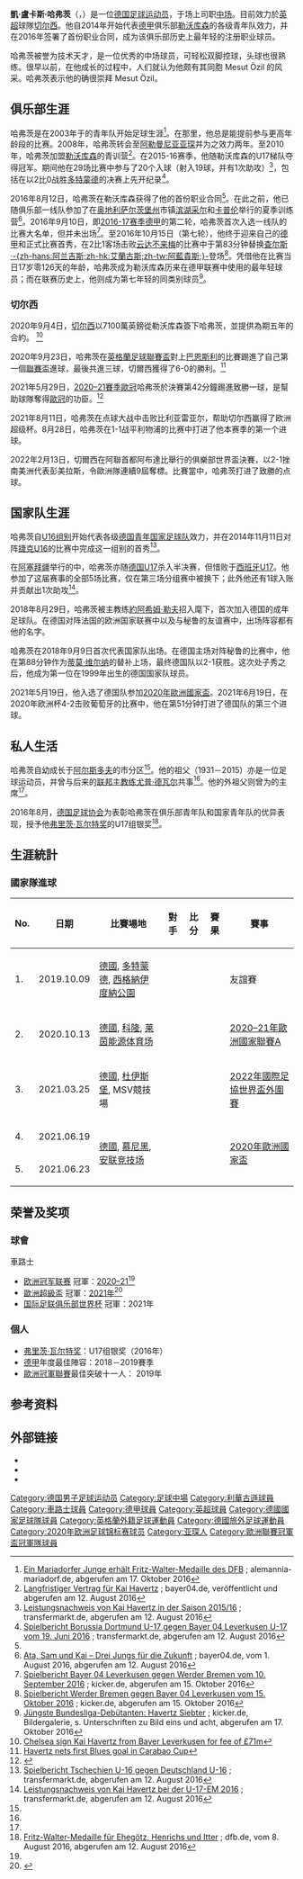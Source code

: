{{noteTA
|G1=football|G2=uefa|G4=德甲
|T=zh-hans:凯·哈弗茨;zh-hk:卡爾·夏維斯;zh-tw:凱·哈弗茨;
|1=zh-hans:凯·哈弗茨;zh-hk:卡爾·夏維斯;zh-tw:凱·哈弗茨;
|2=zh-hans:哈弗茨;zh-hk:夏維斯;zh-tw:哈弗茨;
|3=zh-hans:弗里茨·瓦尔特;zh-hk:費斯·禾達;zh-tw:弗里茨·瓦爾特;
}}
{{Infobox football biography
| name           = 凯·哈弗茨<br>Kai Havertz
| fullname       = {{lang|de|Kai Lukas Havertz}}<ref>{{cite web |url=https://www.premierleague.com/news/1869523 |title=2020/21 Premier League squads confirmed |publisher=Premier League |date=20 October 2020 |access-date=21 October 2020 |archive-date=9 November 2020 |archive-url=https://web.archive.org/web/20201109123817/https://www.premierleague.com/news/1869523 |url-status=live }}</ref>
| image          = 2019-06-11_Fußball,_Männer,_Länderspiel,_Deutschland-Estland_StP_2059_LR10_by_Stepro.jpg
| caption        = 2019年的哈弗茨
| height         = {{height|m=1.89}}
| birth_date     = {{Birth date and age|df=yes|1999|6|11}}
| birth_place    = {{GER}}[[亚琛|亚琛]]
| position       = [[中场|中场]]
| currentclub    = [[切尔西足球俱乐部|切尔西]]
| clubnumber     = 29
| youthyears1    = 2003–2008
| youthclubs1    = {{link-de|阿勒曼尼亚玛利亚多夫|Alemannia Mariadorf}}
| youthyears2    = 2008–2010
| youthclubs2    = [[阿勒曼尼亚亚琛|阿勒曼尼亚亚琛]]
| youthyears3    = 2010–2016
| youthclubs3    = [[勒沃库森足球俱乐部|勒沃库森]]
| years1         = 2016–2020
| clubs1         = [[勒沃库森足球俱乐部|勒沃库森]]
| caps1          = 118
| goals1         = 36
| years2         = 2020–
| clubs2         = [[切尔西足球俱乐部|切尔西]]
| caps2          = 49
| goals2         = 11 <!--只計聯賽進球-->
| nationalyears1 = 2014–2015
| nationalteam1  = [[德国16岁以下国家足球队|德国U16]]
| nationalcaps1  = 6
| nationalgoals1 = 0
| nationalyears2 = 2015–2016
| nationalteam2  = [[德国17岁以下国家足球队|德国U17]]
| nationalcaps2  = 16
| nationalgoals2 = 2
| nationalyears3 = 2017–2018
| nationalteam3  = [[德国19岁以下国家足球队|德国U19]]
| nationalcaps3  = 8
| nationalgoals3 = 7
| nationalyears4 = 2018–
| nationalteam4  = [[德國國家足球隊|德國]]
| nationalcaps4  = 23
| nationalgoals4 = 7
| pcupdate       = 2022年1月18日
| ntupdate       = 2021年11月14日
}}
'''凱·盧卡斯·哈弗茨'''（{{lang-de|'''Kai Lukas Havertz'''}}，{{bd|1999年|6月11日|catIdx=Havertz, Kai}}）是一位[[德国|德国]][[足球运动员|足球运动员]]，于场上司职[[中场|中场]]。目前效力於[[英超|英超]]球隊[[切尔西足球俱乐部|切尔西]]。他自2014年开始代表[[德甲|德甲]]俱乐部[[勒沃库森足球俱乐部|勒沃库森]]的各级青年队效力，并在2016年签署了首份职业合同，成为该俱乐部历史上最年轻的注册职业球员。

哈弗茨被誉为技术天才，是一位优秀的中场球员，可轻松双脚控球，头球也很熟练。很早以前，在他成长的过程中，人们就认为他颇有其同胞 Mesut Özil 的风采。哈弗茨表示他的确很崇拜 Mesut Özil。

==俱乐部生涯==
哈弗茨是在2003年于{{link-de|阿勒曼尼亚玛利亚多夫|Alemannia Mariadorf}}的青年队开始足球生涯<ref name="mariadorf">[http://www.alemannia-mariadorf.de/jugend/ Ein Mariadorfer Junge erhält Fritz-Walter-Medaille des DFB] {{Wayback|url=http://www.alemannia-mariadorf.de/jugend/ |date=20181116220026 }}; alemannia-mariadorf.de, abgerufen am 17. Oktober 2016</ref>。在那里，他总是能提前参与更高年龄段的比赛。2008年，哈弗茨转会至[[阿勒曼尼亚亚琛|阿勒曼尼亚亚琛]]并为之效力两年。至2010年，哈弗茨加盟[[勒沃库森足球俱乐部|勒沃库森]]的青训营<ref name="profivertrag">[http://www.bayer04.de/B04-DEU/de/_md_aktuell-dt.aspx?aktuell=aktuell-13137 Langfristiger Vertrag für Kai Havertz] {{Wayback|url=http://www.bayer04.de/B04-DEU/de/_md_aktuell-dt.aspx?aktuell=aktuell-13137 |date=20161018211411 }}; bayer04.de, veröffentlicht und abgerufen am 12. August 2016</ref>。在2015-16赛季，他随勒沃库森的U17梯队夺得{{link-de|U-17德甲联赛|U-17-Bundesliga}}冠军。期间他在29场比赛中参与了20个入球（射入19球，并有1次助攻）<ref>[http://www.transfermarkt.de/kai-havertz/leistungsdaten/spieler/309400/plus/0?saison=2015 Leistungsnachweis von Kai Havertz in der Saison 2015/16] {{Wayback|url=http://www.transfermarkt.de/kai-havertz/leistungsdaten/spieler/309400/plus/0?saison=2015 |date=20161018212632 }}; transfermarkt.de, abgerufen am 12. August 2016</ref>，包括在以2比0战胜[[多特蒙德足球俱樂部|多特蒙德]]的决赛上先开纪录<ref>[http://www.transfermarkt.de/spielbericht/index/spielbericht/2697839 Spielbericht Borussia Dortmund U-17 gegen Bayer 04 Leverkusen U-17 vom 19. Juni 2016] {{Wayback|url=http://www.transfermarkt.de/spielbericht/index/spielbericht/2697839 |date=20161018224147 }}; transfermarkt.de, abgerufen am 12. August 2016</ref>。

2016年8月12日，哈弗茨在勒沃库森获得了他的首份职业合同<ref name="profivertrag" />。在此之前，他已随俱乐部一线队参加了在[[奥地利|奥地利]][[萨尔茨堡州|萨尔茨堡州]]市镇[[滨湖采尔|滨湖采尔]]和[[卡普伦|卡普伦]]举行的夏季训练营<ref name="trainingslager">[http://www.bayer04.de/B04-DEU/de/_md_aktuell-dt.aspx?aktuell=aktuell-13094&aktuell=aktuell-13137 Ata, Sam und Kai – Drei Jungs für die Zukunft] {{Wayback|url=http://www.bayer04.de/B04-DEU/de/_md_aktuell-dt.aspx?aktuell=aktuell-13094&aktuell=aktuell-13137 |date=20161018210918 }}; bayer04.de, vom 1. August 2016, abgerufen am 12. August 2016</ref>。2016年9月10日，即[[2016年至2017年德国足球甲级联赛|2016-17赛季德甲]]的第二轮，哈弗茨首次入选一线队的比赛大名单，但并未出场<ref>[http://www.kicker.de/news/fussball/bundesliga/spieltag/1-bundesliga/2016-17/2/3317263/spielanalyse_bayer-leverkusen-9_hamburger-sv-12.html Spielbericht Bayer 04 Leverkusen gegen Werder Bremen vom 10. September 2016] {{Wayback|url=http://www.kicker.de/news/fussball/bundesliga/spieltag/1-bundesliga/2016-17/2/3317263/spielanalyse_bayer-leverkusen-9_hamburger-sv-12.html |date=20161229135749 }}; kicker.de, abgerufen am 15. Oktober 2016</ref>。至2016年10月15日（第七轮），他终于迎来自己的[[德甲|德甲]]和正式比赛首秀，在2比1客场击败[[云达不来梅|云达不来梅]]的比赛中于第83分钟替换[[查尔斯·阿兰吉斯|查尔斯·-{zh-hans:阿兰吉斯;zh-hk:艾蘭古斯;zh-tw:阿藍貴斯;}-]]登场<ref>[http://www.kicker.de/news/fussball/bundesliga/spieltag/1-bundesliga/2016-17/7/3317314/spielbericht_werder-bremen-4_bayer-leverkusen-9.html Spielbericht Werder Bremen gegen Bayer 04 Leverkusen vom 15. Oktober 2016] {{Wayback|url=http://www.kicker.de/news/fussball/bundesliga/spieltag/1-bundesliga/2016-17/7/3317314/spielbericht_werder-bremen-4_bayer-leverkusen-9.html |date=20161110221912 }}; kicker.de, abgerufen am 15. Oktober 2016</ref>。凭借他在比赛当日17岁零126天的年龄，哈弗茨成为勒沃库森历来在德甲联赛中使用的最年轻球员；而在联赛历史上，他则成为第七年轻的同类别球员<ref>[http://www.kicker.de/news/fussball/bundesliga/startseite/584460/2/slideshow_juengste-bundesliga-debuetanten_havertz-siebter.html Jüngste Bundesliga-Debütanten: Havertz Siebter] {{Wayback|url=http://www.kicker.de/news/fussball/bundesliga/startseite/584460/2/slideshow_juengste-bundesliga-debuetanten_havertz-siebter.html |date=20161228041519 }}; kicker.de, Bildergalerie, s. Unterschriften zu Bild eins und acht, abgerufen am 17. Oktober 2016</ref>。

=== 切尔西 ===
2020年9月4日，[[切尔西足球俱乐部|切尔西]]以7100萬英鎊從勒沃库森簽下哈弗茨，並提供為期五年的合約。
<ref>[https://www.skysports.com/transfer/news/11668/12060458/chelsea-sign-kai-havertz-from-bayer-leverkusen-for-fee-of-71m Chelsea sign Kai Havertz from Bayer Leverkusen for fee of £71m]</ref>

2020年9月23日，哈弗茨在[[英格蘭足球聯賽盃|英格蘭足球聯賽盃]]對上[[巴恩斯利足球俱乐部|巴恩斯利]]的比賽踢進了自己第一個[[英格蘭足球聯賽盃|聯賽盃]]進球，最後共進三球，切爾西獲得了6-0的勝利。<ref>[https://www.thesun.co.uk/sport/12727443/chelsea-barnsley-live-stream-tv-channel-time-kick-off-team-news-carabao-cup/ Havertz nets first Blues goal in Carabao Cup]</ref>

2021年5月29日，[[2020–21年歐洲冠軍聯賽|2020–21賽季歐冠]]哈弗茨於決賽第42分鐘踢進致勝一球，是幫助球隊奪得[[欧洲冠军联赛|歐冠]]的功臣。<ref name="冠軍">{{cite web|url=https://www.881903.com/news/sports/2393728/%E6%AD%90%E8%81%AF%E6%B1%BA%E8%B3%BD%EF%BD%9C%E8%BB%8A%E8%B7%AF%E5%A3%AB%E4%B8%80%E7%90%83%E5%8A%9B%E5%85%8B%E6%9B%BC%E5%9F%8E-%E7%AC%AC%E4%BA%8C%E6%AC%A1%E6%8D%A7%E8%B5%B0%E6%AD%90%E8%81%AF|title=歐聯決賽 車路士一球力克曼城　第二次捧走歐聯|website=商業電台|accessdate=2021-05-30|archive-date=2021-06-02|archive-url=https://web.archive.org/web/20210602212240/https://www.881903.com/news/sports/2393728/%E6%AD%90%E8%81%AF%E6%B1%BA%E8%B3%BD%EF%BD%9C%E8%BB%8A%E8%B7%AF%E5%A3%AB%E4%B8%80%E7%90%83%E5%8A%9B%E5%85%8B%E6%9B%BC%E5%9F%8E-%E7%AC%AC%E4%BA%8C%E6%AC%A1%E6%8D%A7%E8%B5%B0%E6%AD%90%E8%81%AF|dead-url=no}}</ref>

2021年8月11日，哈弗茨在点球大战中击败比利亚雷亚尔，帮助切尔西赢得了欧洲超级杯。8月28日，哈弗茨在1-1战平利物浦的比赛中打进了他本赛季的第一个进球。

2022年2月13日，切爾西在阿聯首都阿布達比舉行的俱樂部世界盃決賽，以2-1挫南美洲代表彭美拉斯，令歐洲隊連續9屆奪標。比賽當中，哈弗茨打进了致勝的点球。

==国家队生涯==
哈弗茨自[[德国16岁以下国家足球队|U16组别]]开始代表各级[[德国青年国家足球队|德国青年国家足球队]]效力，并在2014年11月11日对阵[[捷克16岁以下国家足球队|捷克U16]]的比赛中完成这一组别的首秀<ref>[http://www.transfermarkt.de/spielbericht/index/spielbericht/2483859 Spielbericht Tschechien U-16 gegen Deutschland U-16] {{Wayback|url=http://www.transfermarkt.de/spielbericht/index/spielbericht/2483859 |date=20161220093413 }}; transfermarkt.de, abgerufen am 12. August 2016</ref>。

在[[阿塞拜疆|阿塞拜疆]]举行的{{link-de|2016年欧洲U-17足球锦标赛|U-17-Fußball-Europameisterschaft 2016}}中，哈弗茨亦随[[德国17岁以下国家足球队|德国U17]]杀入半决赛，但惜败于[[西班牙17岁以下国家足球队|西班牙U17]]。他参加了这届赛事的全部5场比赛，仅在第三场分组赛中被换下；此外他还有1球入账并贡献出1次助攻<ref>[http://www.transfermarkt.de/kai-havertz/nationalmannschaft/spieler/309400/verein_id/17662/plus/0?hauptwettbewerb=&wettbewerb_id=U17C&trainer_id=&start=09.09.2015&ende=12.08.2016&nurEinsatz=0 Leistungsnachweis von Kai Havertz bei der U-17-EM 2016] {{Wayback|url=http://www.transfermarkt.de/kai-havertz/nationalmannschaft/spieler/309400/verein_id/17662/plus/0?hauptwettbewerb=&wettbewerb_id=U17C&trainer_id=&start=09.09.2015&ende=12.08.2016&nurEinsatz=0 |date=20161220093811 }}; transfermarkt.de, abgerufen am 12. August 2016</ref>。

2018年8月29日，哈弗茨被主教练[[約阿希姆·勒夫|約阿希姆·勒夫]]招入麾下，首次加入德国的成年足球队。在德国对阵法国的欧洲国家联赛中以及与秘鲁的友谊赛中，出场阵容都有他的名字。

哈弗茨在2018年9月9日首次代表国家队出场。在德国主场对阵秘鲁的比赛中，他在第88分钟作为[[蒂莫·维尔纳|蒂莫·维尔纳]]的替补上场，最终德国队以2-1获胜。这次处子秀之后，他成为第一位在1999年出生的德国国家队球员。

2021年5月19日，他入选了德国队参加[[2020年歐洲國家盃|2020年歐洲國家盃]]。2021年6月19日，在2020年欧洲杯4-2击败葡萄牙的比赛中，他在第51分钟打进了德国队的第三个进球。

==私人生活==
哈弗茨自幼成长于[[阿尔斯多夫_(北莱茵-威斯特法伦州)|阿尔斯多夫]]的市分区{{link-de|玛利亚多夫|Mariadorf}}<ref name="mariadorf" />。他的祖父（1931－2015）亦是一位足球运动员，并曾与后来的[[联邦主教练_(德国足协)|联邦主教练]][[尤普·德瓦尔|尤普·德瓦尔]]共事<ref name="trainingslager" />。他的外祖父则曾为{{link-de|阿勒曼尼亚玛利亚多夫|Alemannia Mariadorf}}的主席<ref name="mariadorf" />。

2016年8月，[[德国足球协会|德国足球协会]]为表彰哈弗茨在俱乐部青年队和国家青年队的优异表现，授予他[[弗里茨·瓦尔特奖|弗里茨·瓦尔特奖]]的U17组银奖<ref>[http://www.dfb.de/news/detail/fritz-walter-medaille-fuer-ehegoetz-henrichs-und-itter-151343/ Fritz-Walter-Medaille für Ehegötz, Henrichs und Itter] {{Wayback|url=http://www.dfb.de/news/detail/fritz-walter-medaille-fuer-ehegoetz-henrichs-und-itter-151343/ |date=20161013075903 }}; dfb.de, vom 8. August 2016, abgerufen am 12. August 2016</ref>。

== 生涯統計 ==
=== 國家隊進球 ===
{{updated|2021年6月23日}}
{| class="wikitable"
|-
! No. !! 日期 !!  比賽場地 !! 對手 !! 比分 !! 賽果 !! 賽事
|-
| 1. || 2019.10.09 || [[德國|德國]], [[多特蒙德|多特蒙德]], [[西格納伊度納公園|西格納伊度納公園]] || {{fb|ARG}} || {{center|'''2'''-0}}  || {{center|2-2}}  || 友誼賽
|-
| 2. || 2020.10.13 || [[德國|德國]], [[科隆|科隆]], [[莱茵能源体育场|莱茵能源体育场]] || {{fb|Switzerland}} || {{center|'''2'''-2}}  || {{center|3-3}}  || [[2020–21年歐洲國家聯賽A|2020–21年歐洲國家聯賽A]]
|-
| 3. || 2021.03.25 || [[德國|德國]], [[杜伊斯堡|杜伊斯堡]], MSV競技場 || {{fb|Iceland}} || {{center|'''2'''-0}}  || {{center|3-0}}  || [[2022年國際足協世界盃外圍賽|2022年國際足協世界盃外圍賽]]
|-
| 4. || 2021.06.19 ||rowspan=2| [[德國|德國]], [[慕尼黑|慕尼黑]], [[安联竞技场|安联竞技场]] || {{fb|POR}} || {{center|'''3'''-1}}  || {{center|4-2}}  ||rowspan=2| [[2020年歐洲國家盃|2020年歐洲國家盃]]
|-
| 5. || 2021.06.23 ||  {{fb|Hungary}} || {{center|'''1'''-1}}  || {{center|2-2}}  
|}

==荣誉及奖项==
=== 球會 === 
;{{flagicon|ENG}} 車路士
* [[欧洲冠军联赛|欧洲冠军联赛]] 冠軍：[[2020–21年歐洲冠軍聯賽|2020–21]]<ref name="冠軍"/>
* [[歐洲超級盃|歐洲超級盃]] 冠軍：[[2021年歐洲超級盃|2021年]]<ref>{{cite web|url=https://hk.on.cc/hk/bkn/cnt/sport/20210812/bkn-20210812080029744-0812_00882_001.html|title=杜曹神調動！車路士贏維拉利爾奪歐超盃|website=東網|date=2021-08-12|access-date=2021-08-12|archive-date=2021-12-25|archive-url=https://web.archive.org/web/20211225033152/https://hk.on.cc/hk/bkn/cnt/sport/20210812/bkn-20210812080029744-0812_00882_001.html|dead-url=no}}</ref>
* [[国际足联俱乐部世界杯|国际足联俱乐部世界杯]] 冠軍：2021年

=== 個人 === 
* [[弗里茨·瓦尔特奖|弗里茨·瓦尔特奖]]：U17组银奖（2016年）
* [[德國足球甲級聯賽|德甲]]年度最佳陣容：2018－2019賽季
* [[歐洲冠軍聯賽|歐洲冠軍聯賽]]最佳突破十一人： 2019年

==参考资料==
{{reflist|2}}

==外部链接==
* {{fussballdaten|kai-havertz}}
* {{Wfb|kai-havertz}}
* {{Soccerway}}

{{車路士球員名單}}
{{弗里茨·瓦尔特奖U17}}
{{弗里茨·瓦尔特奖U19}}
{{2020年欧洲足球锦标赛德国参赛名单}}

{{Authority control}}
{{DEFAULTSORT:Havertz, Kai}}

[[Category:德国男子足球运动员|Category:德国男子足球运动员]]
[[Category:足球中場|Category:足球中場]]
[[Category:利華古遜球員|Category:利華古遜球員]]
[[Category:車路士球員|Category:車路士球員]]
[[Category:德甲球員|Category:德甲球員]]
[[Category:英超球員|Category:英超球員]]
[[Category:德國國家足球隊球員|Category:德國國家足球隊球員]]
[[Category:英格蘭外籍足球運動員|Category:英格蘭外籍足球運動員]]
[[Category:德國旅外足球運動員|Category:德國旅外足球運動員]]
[[Category:2020年欧洲足球锦标赛球员|Category:2020年欧洲足球锦标赛球员]]
[[Category:亚琛人|Category:亚琛人]]
[[Category:歐洲聯賽冠軍盃冠軍隊球員|Category:歐洲聯賽冠軍盃冠軍隊球員]]